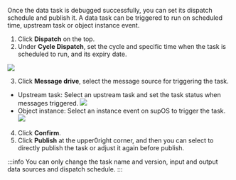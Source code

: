 Once the data task is debugged successfully, you can set its dispatch schedule and publish it.
A data task can be triggered to run on scheduled time, upstream task or object instance event.

1. Click **Dispatch** on the top.
2. Under **Cycle Dispatch**, set the cycle and specific time when the task is scheduled to run, and its expiry date.

![](https://wordpressfreezonex.oss-accelerate.aliyuncs.com/supETL/33.png)

3. Click **Message drive**, select the message source for triggering the task.
- Upstream task: Select an upstream task and set the task status when messages triggered.
![](https://wordpressfreezonex.oss-accelerate.aliyuncs.com/supETL/34.png)
- Object instance: Select an instance event on supOS to trigger the task.
![](https://wordpressfreezonex.oss-accelerate.aliyuncs.com/supETL/35.png)

4. Click **Confirm**.
5. Click **Publish** at the upper0right corner, and then you can select to directly publish the task or adjust it again before publish.

:::info
You can only change the task name and version, input and output data sources and dispatch schedule.
:::
